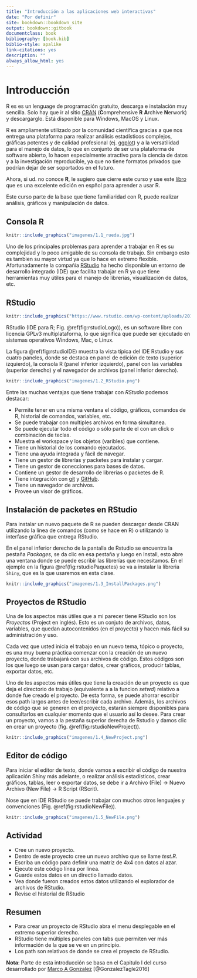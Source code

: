 ```yaml
--- 
title: "Introducción a las aplicaciones web interactivas"
date: "Por definir"
site: bookdown::bookdown_site
output: bookdown::gitbook
documentclass: book
bibliography: [book.bib]
biblio-style: apalike
link-citations: yes
description: ""
always_allow_html: yes
---
```



# Introducción

R es es un lenguage de programación gratuito, descarga e instalación muy sencilla. Solo hay que ir al sitio
[CRAN](ttp://cran.r-project.org){taget=_new} (**C**omprehensive **R** **A**rchive **N**erwork) y descargarglo. Está disponible
para Windows, MacOS y Linux. 

R es ampliamente utilizado por la comunidad científica gracias a que nos entrega una plataforma para realizar análisis 
estadísticos complejos, gráficas potentes y de calidad profesional (ej. [ggplot](https://ggplot2.tidyverse.org/){target=_new}) y a la 
versatilidad para el manejo de datos, lo que en conjunto de ser una plataforma de software abierto, lo hacen especialmente 
atractivo para la ciencia de datos y a la investigación reproducible, ya que no tiene formatos privados que podrían dejar de 
ser soportados en el futuro. 

Ahora, si ud. no conoce **R**, le sugiero que cierre este curso y use este [libro](https://es.r4ds.hadley.nz/?fbclid=IwAR1DDPfhmrCdxkca5OqQa1D7hA5BBzzJVpKTjB62KbgtEFcxweJAmGPlKeY#) que es una excelente 
edición en espñol para aprender a usar R.

Este curso parte de la base que tiene familiaridad con R, puede realizar análisis, gráficos y manipulación de datos. 


## Consola R

```r
knitr::include_graphics("imagenes/1.1_rueda.jpg")
```

Uno de los principales problemas para aprender a trabajar en R es su complejidad y lo poco amigable de su consola
de trabajo. Sin embargo esto es tambien su mayor virtud ya que lo hace en extremo flexible. Afortunadamente la compañía
[RStudio](http://www.rstudio.com){target=_new} ha hecho disponible un entorno de desarrollo integrado (IDE) que facilita
trabajar en R ya que tiene herramientas muy útiles para el manejo de librerías, visualización de datos, etc.

## RStudio

```r
knitr::include_graphics("https://www.rstudio.com/wp-content/uploads/2019/03/RStudio-Logo-Blue-Gray-125.png")
```

RStudio (IDE para R; Fig. \@ref(fig:rstudioLogo)), es un software libre con licencia GPLv3 multiplataforma, lo que significa
que puede ser ejecutado en sistemas operativos Windows, Mac, o Linux. 

La figura \@ref(fig:rstudioIDE) muestra la vista típica del IDE Rstudio y sus cuatro paneles, donde se destaca en panel de 
edición de texto (superior izquierdo), la consola R (panel inferior izquierdo), panel con las variables (superior derecho) y 
el navegador de archivos (panel inferior derecho).

```r
knitr::include_graphics("imagenes/1.2_RStudio.png")
```

Entre las muchas ventajas que tiene trabajar con _RStudio_ podemos destacar:

- Permite tener en una misma ventana el código, gráficos, comandos de R, historial de comandos, variables, etc.
- Se puede trabajar con multiples archivos en forma simultanea.
- Se puede ejecutar todo el código o sólo parte de el con un click o combinación de teclas. 
- Muestra el workspace y los objetos (varibles) que contiene.
- Tiene un historial de los comando ejecutados. 
- Tiene una ayuda integrada y fácil de navegar.
- Tiene un gestor de librerías y packetes para instalar y cargar.
- Tiene un gestor de conecciones para bases de datos.
- Contiene un gestor de desarrollo de librerias o packetes de R.
- Tiene integración con [git](https://git-scm.com/){target=_new} y [GitHub](https://github.com/){target=_new}.
- Tiene un navegador de archivos.
- Provee un visor de gráficos.

## Instalación de packetes en RStudio

Para instalar un nuevo paquete de R se pueden descargar desde CRAN utilizando la línea de comandos (como se hace en R)
o utilizando la interfase gráfica que entrega RStudio.

En el panel inferior derecho de la pantalla de Rstudio se encuentra la pestaña _Packages_, se da clic en esa pestaña y luego 
en Install, esto abre una ventana donde se puede escribir las librerías que necesitamos. En el ejemplo en la figura
\@ref(fig:rstudioPaquetes) se va a instalar la libreria `Shiny`, que es la que usaremos en esta clase.

```r
knitr::include_graphics("imagenes/1.3_InstallPackages.png")
```

## Proyectos de RStudio

Una de los aspectos más útiles que a mi parecer tiene RStudio son los _Proyectos_ (Project en inglés). Esto es un conjuto de
archivos, datos, variables, que quedan autocontenidos (en el proyecto) y hacen más fácil su administración y uso. 

Cada vez que usted inicia el trabajo en un nuevo tema, tópico o proyecto, es una muy buena práctica comenzar con la 
creación de un nuevo proyecto, donde trabajará con sus archivos de código. Estos códigos son los que luego se usan para 
cargar datos, crear gráficos, producir tablas, exportar datos, etc.

Uno de los aspectos más útiles que tiene la creación de un proyecto es que deja el directorio de trabajo (equivalente a
a la funcion _setwd_) relativo a donde fue creado el proyecto. De esta forma, se puede ahorrar escribir esos path largos
antes de leer/escribir cada archivo. Además, los archivos de código que se generen en el proyecto, estarán siempre 
disponibles para consultarlos en cualquier momento que el usuario así lo desee. Para crear un proyecto, vamos a la pestaña
superior derecha de Rstudio y damos clic en crear un proyecto (fig. \@ref(fig:rstudioNewProject)).

```r
knitr::include_graphics("imagenes/1.4_NewProject.png")
```

## Editor de código

Para iniciar el editor de texto, donde vamos a escribir el código de nuestra aplicación Shiny más adelante, o
realizar análisis estadísticos, crear gráficos, tablas, leer o exportar datos, se debe ir a Archivo (File) -> Nuevo Archivo
(New File) -> R Script (RScrit). 

Nose que en IDE RStudio se puede trabajar con muchos otros lenguajes y convenciones (Fig. \@ref(fig:rstudioNewFile)).

```r
knitr::include_graphics("imagenes/1.5_NewFile.png")
```

## Actividad

- Cree un nuevo proyecto.
- Dentro de este proyecto cree un nuevo archivo que se llame _test.R_.
- Escriba un código para definir una matriz de 4x4 con datos al azar.
- Ejecute este código línea por línea.
- Guarde estos datos en un directio llamado datos.
- Vea donde fueron creados estos datos utilizando el explorador de archivos de RStudio.
- Revise el historial de RStudio

## Resumen

- Para crear un proyecto de RStudio abra el menu desplegable en el extremo superior derecho.
- RStudio tiene múltiples paneles con tabs que permiten ver más información de la que se ve en un principio.
- Los path son relativos de donde se crea el proyecto de RStudio.

**Nota**: Parte de esta introducción se basa en el Capitulo I del curso desarrollado por [Marco A Gonzalez](https://rstudio-pubs-static.s3.amazonaws.com/195980_3f4cd84bc3ca434daeec55c6c211d13e.html){target=_new} [@GonzalezTagle2016]
